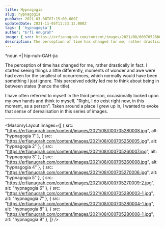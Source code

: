 ```yaml
---
title: Hypnagogia
slug: hypnagogia
pubDate: 2021-03-08T07:15:00.000Z
updatedDate: 2021-11-05T11:33:12.000Z
tags: [ 'hypnagogia']
author: "Erfi Anugrah"
image: { src: https://erfianugrah.com/content/images/2021/08/000705280008.jpg, alt: hypnagogia_1 }
description: The perception of time has changed for me, rather drastically in fact. I started seeing things a little bit differently, moments of wonder and awe was had even for the smallest of occurences, which normally would have been something I just ignore.
---
```


*noun *| hip-nuh-GAH-jia

The perception of time has changed for me, rather drastically in fact. I started seeing things a little differently, moments of wonder and awe were had even for the smallest of occurrences, which normally would have been something I just ignore. This perceived oddity led me to think about being in between states (hence the title).

I have often referred to myself in the third person, occasionally looked upon my own hands and think to myself, "Right, I do exist right now, in this moment, as a person". Taken around a place I grew up in, I wanted to evoke that sense of derealisation in this series of images.

---

<MasonryLayout images={[
    { src: "https://erfianugrah.com/content/images/2021/08/000705280008.jpg", alt: "hypnagogia 1" },
    { src: "https://erfianugrah.com/content/images/2021/08/000705250005.jpg", alt: "hypnagogia 2" },
    { src: "https://erfianugrah.com/content/images/2021/08/000705260007.jpg", alt: "hypnagogia 3" },
    { src: "https://erfianugrah.com/content/images/2021/08/000705260008.jpg", alt: "hypnagogia 4" },
    { src: "https://erfianugrah.com/content/images/2021/08/000705270006.jpg", alt: "hypnagogia 5" },
    { src: "https://erfianugrah.com/content/images/2021/08/000705270009-2.jpg", alt: "hypnagogia 6" },
    { src: "https://erfianugrah.com/content/images/2021/08/000705280003-1.jpg", alt: "hypnagogia 7" },
    { src: "https://erfianugrah.com/content/images/2021/08/000705280004-1.jpg", alt: "hypnagogia 8" },
    { src: "https://erfianugrah.com/content/images/2021/08/000705280008-1.jpg", alt: "hypnagogia 9" },
]} />